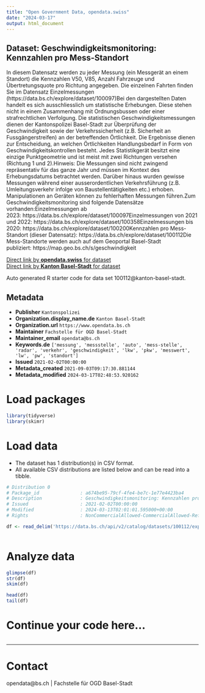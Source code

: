 ```yaml
---
title: "Open Government Data, opendata.swiss"
date: "2024-03-17"
output: html_document
---
```


## Dataset: Geschwindigkeitsmonitoring: Kennzahlen pro Mess-Standort

In diesem Datensatz werden zu jeder Messung (ein Messgerät an einem Standort) die Kennzahlen V50, V85, Anzahl Fahrzeuge und Übertretungsquote pro Richtung angegeben. Die einzelnen Fahrten finden Sie im Datensatz Einzelmessungen (https://data.bs.ch/explore/dataset/100097)Bei den dargestellten
Daten handelt es sich ausschliesslich um statistische Erhebungen. Diese stehen
nicht in einem Zusammenhang mit Ordnungsbussen oder einer strafrechtlichen
Verfolgung. Die statistischen Geschwindigkeitsmessungen dienen der
Kantonspolizei Basel-Stadt zur Überprüfung der Geschwindigkeit sowie der
Verkehrssicherheit (z.B. Sicherheit an Fussgängerstreifen) an der betreffenden
Örtlichkeit. Die Ergebnisse dienen zur Entscheidung, an welchen Örtlichkeiten
Handlungsbedarf in Form von Geschwindigkeitskontrollen besteht. Jedes
Statistikgerät besitzt eine einzige Punktgeometrie und ist meist mit zwei
Richtungen versehen (Richtung 1 und 2).Hinweis: Die
Messungen sind nicht zwingend repräsentativ für das ganze Jahr und müssen im
Kontext des Erhebungsdatums betrachtet werden. Darüber hinaus wurden gewisse
Messungen während einer ausserordentlichen Verkehrsführung (z.B.
Umleitungsverkehr infolge von Baustellentätigkeiten etc.) erhoben.
Manipulationen an Geräten können zu fehlerhaften Messungen führen.Zum Geschwindigkeitsmonitoring sind folgende Datensätze vorhanden:Einzelmessungen ab 2023: https://data.bs.ch/explore/dataset/100097Einzelmessungen von 2021 und 2022: https://data.bs.ch/explore/dataset/100358Einzelmessungen bis 2020: https://data.bs.ch/explore/dataset/100200Kennzahlen pro Mess-Standort (dieser Datensatz): https://data.bs.ch/explore/dataset/100112Die Mess-Standorte werden auch auf dem Geoportal Basel-Stadt publiziert: https://map.geo.bs.ch/s/geschwindigkeit

[Direct link by **opendata.swiss** for dataset](https://opendata.swiss/de/dataset/geschwindigkeitsmonitoring-kennzahlen-pro-mess-standort)<br>
[Direct link by **Kanton Basel-Stadt** for dataset](https://data.bs.ch/explore/dataset/100112/)

Auto generated R starter code for data set 100112@kanton-basel-stadt.

## Metadata

- **Publisher** `Kantonspolizei`
- **Organization.display_name.de** `Kanton Basel-Stadt`
- **Organization.url** `https://www.opendata.bs.ch`
- **Maintainer** `Fachstelle für OGD Basel-Stadt`
- **Maintainer_email** `opendata@bs.ch`
- **Keywords.de** `['messung', 'messstelle', 'auto', 'mess-stelle', 'radar', 'verkehr', 'geschwindigkeit', 'lkw', 'pkw', 'messwert', 'lw', 'pw', 'standort']`
- **Issued** `2021-02-02T00:00:00`
- **Metadata_created** `2021-09-03T09:17:30.881144`
- **Metadata_modified** `2024-03-17T02:48:53.920162`


# Load packages

```r

library(tidyverse)
library(skimr)

```

# Load data

-   The dataset has 1 distribution(s) in CSV format.
-   All available CSV distributions are listed below and can be read into a tibble.

```r

# Distribution 0
# Package_id               : a674be95-79cf-4fe4-be7c-1e77e4423ba4
# Description              : Geschwindigkeitsmonitoring: Kennzahlen pro Mess-Standort (csv)
# Issued                   : 2021-02-02T00:00:00
# Modified                 : 2024-03-13T02:01:01.595000+00:00
# Rights                   : NonCommercialAllowed-CommercialAllowed-ReferenceRequired

df <- read_delim('https://data.bs.ch/api/v2/catalog/datasets/100112/exports/csv')



```

# Analyze data

```r

glimpse(df)
str(df)
skim(df)

head(df)
tail(df)

```

# Continue your code here...

```r

```

------------------------------------------------------------------------

# Contact

opendata@bs.ch | Fachstelle für OGD Basel-Stadt
